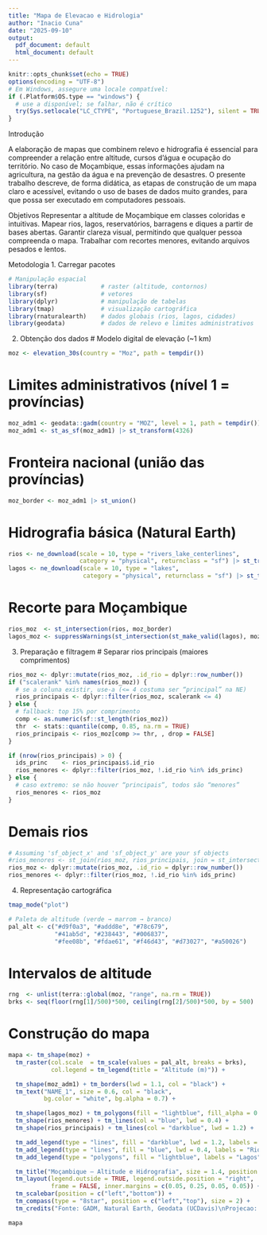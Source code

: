 ---
title: "Mapa de Elevacao e Hidrologia"
author: "Inacio Cuna"
date: "2025-09-10"
output:
  pdf_document: default
  html_document: default
---


```{r setup, include=FALSE}
knitr::opts_chunk$set(echo = TRUE)
options(encoding = "UTF-8")
# Em Windows, assegure uma locale compatível:
if (.Platform$OS.type == "windows") {
  # use a disponível; se falhar, não é crítico
  try(Sys.setlocale("LC_CTYPE", "Portuguese_Brazil.1252"), silent = TRUE)
}
```
Introdução

A elaboração de mapas que combinem relevo e hidrografia é essencial para compreender a relação entre altitude, cursos d’água e ocupação do território. No caso de Moçambique, essas informações ajudam na agricultura, na gestão da água e na prevenção de desastres. O presente trabalho descreve, de forma didática, as etapas de construção de um mapa claro e acessível, evitando o uso de bases de dados muito grandes, para que possa ser executado em computadores pessoais.

Objetivos
Representar a altitude de Moçambique em classes coloridas e intuitivas.
Mapear rios, lagos, reservatórios, barragens e diques a partir de bases abertas.
Garantir clareza visual, permitindo que qualquer pessoa compreenda o mapa.
Trabalhar com recortes menores, evitando arquivos pesados e lentos.

Metodologia
1. Carregar pacotes
```{r}
# Manipulação espacial
library(terra)            # raster (altitude, contornos)
library(sf)               # vetores
library(dplyr)            # manipulação de tabelas
library(tmap)             # visualização cartográfica
library(rnaturalearth)    # dados globais (rios, lagos, cidades)
library(geodata)          # dados de relevo e limites administrativos
```

2. Obtenção dos dados
# Modelo digital de elevação (~1 km)
```{r}
moz <- elevation_30s(country = "Moz", path = tempdir())
```

# Limites administrativos (nível 1 = províncias)
```{r}
moz_adm1 <- geodata::gadm(country = "MOZ", level = 1, path = tempdir())
moz_adm1 <- st_as_sf(moz_adm1) |> st_transform(4326)
```
# Fronteira nacional (união das províncias)

```{r}
moz_border <- moz_adm1 |> st_union()
```

# Hidrografia básica (Natural Earth)
```{r}
rios <- ne_download(scale = 10, type = "rivers_lake_centerlines",
                    category = "physical", returnclass = "sf") |> st_transform(4326)
lagos <- ne_download(scale = 10, type = "lakes",
                     category = "physical", returnclass = "sf") |> st_transform(4326)
```
# Recorte para Moçambique

```{r}
rios_moz  <- st_intersection(rios, moz_border)
lagos_moz <- suppressWarnings(st_intersection(st_make_valid(lagos), moz_border))
```
3. Preparação e filtragem
# Separar rios principais (maiores comprimentos)
```{r}
rios_moz <- dplyr::mutate(rios_moz, .id_rio = dplyr::row_number())
if ("scalerank" %in% names(rios_moz)) {
  # se a coluna existir, use-a (<= 4 costuma ser “principal” na NE)
  rios_principais <- dplyr::filter(rios_moz, scalerank <= 4)
} else {
  # fallback: top 15% por comprimento
  comp <- as.numeric(sf::st_length(rios_moz))
  thr  <- stats::quantile(comp, 0.85, na.rm = TRUE)
  rios_principais <- rios_moz[comp >= thr, , drop = FALSE]
}

if (nrow(rios_principais) > 0) {
  ids_princ    <- rios_principais$.id_rio
  rios_menores <- dplyr::filter(rios_moz, !.id_rio %in% ids_princ)
} else {
  # caso extremo: se não houver “principais”, todos são “menores”
  rios_menores <- rios_moz
}
```
# Demais rios

```{r}

# Assuming 'sf_object_x' and 'sf_object_y' are your sf objects
#rios_menores <- st_join(rios_moz, rios_principais, join = st_intersects)
rios_moz <- dplyr::mutate(rios_moz, .id_rio = dplyr::row_number())
rios_menores <- dplyr::filter(rios_moz, !.id_rio %in% ids_princ)

```
4. Representação cartográfica
```{r}
tmap_mode("plot")

# Paleta de altitude (verde → marrom → branco)
pal_alt <- c("#d9f0a3", "#addd8e", "#78c679",
             "#41ab5d", "#238443", "#006837",
             "#fee08b", "#fdae61", "#f46d43", "#d73027", "#a50026")
```

# Intervalos de altitude
```{r}
rng  <- unlist(terra::global(moz, "range", na.rm = TRUE))
brks <- seq(floor(rng[1]/500)*500, ceiling(rng[2]/500)*500, by = 500)

```
# Construção do mapa

```{r}
mapa <- tm_shape(moz) +
  tm_raster(col.scale  = tm_scale(values = pal_alt, breaks = brks),
            col.legend = tm_legend(title = "Altitude (m)")) +

  tm_shape(moz_adm1) + tm_borders(lwd = 1.1, col = "black") +
  tm_text("NAME_1", size = 0.6, col = "black",
          bg.color = "white", bg.alpha = 0.7) +

  tm_shape(lagos_moz) + tm_polygons(fill = "lightblue", fill_alpha = 0.9) +
  tm_shape(rios_menores) + tm_lines(col = "blue", lwd = 0.4) +
  tm_shape(rios_principais) + tm_lines(col = "darkblue", lwd = 1.2) +

  tm_add_legend(type = "lines", fill = "darkblue", lwd = 1.2, labels = "Rios principais") +
  tm_add_legend(type = "lines", fill = "blue", lwd = 0.4, labels = "Rios menores") +
  tm_add_legend(type = "polygons", fill = "lightblue", labels = "Lagos") +

  tm_title("Moçambique — Altitude e Hidrografia", size = 1.4, position = c("center","top")) +
  tm_layout(legend.outside = TRUE, legend.outside.position = "right",
            frame = FALSE, inner.margins = c(0.05, 0.25, 0.05, 0.05)) +
  tm_scalebar(position = c("left","bottom")) +
  tm_compass(type = "8star", position = c("left","top"), size = 2) +
  tm_credits("Fonte: GADM, Natural Earth, Geodata (UCDavis)\nProjecao: EPSG:4326 (WGS 84)\nAutor: Inacio Samuel Cuna", position = c("right","bottom"), size = 0.6)

mapa
```

